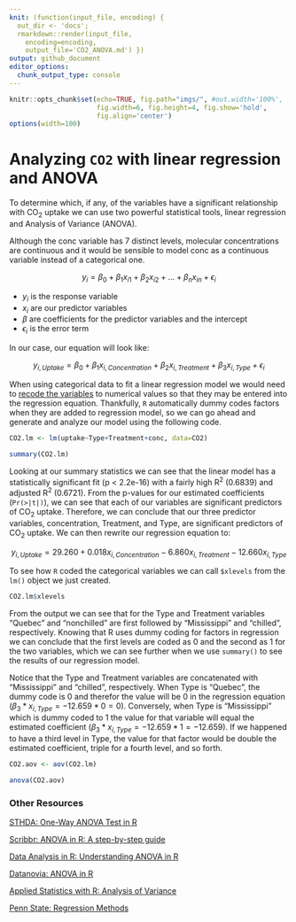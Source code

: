 ```yaml
---
knit: (function(input_file, encoding) {
  out_dir <- 'docs';
  rmarkdown::render(input_file,
    encoding=encoding,
    output_file='CO2_ANOVA.md') })
output: github_document
editor_options:
  chunk_output_type: console
---
```


```r
knitr::opts_chunk$set(echo=TRUE, fig.path="imgs/", #out.width='100%',
                      fig.width=6, fig.height=4, fig.show='hold',
                      fig.align='center')
options(width=100)
```

# Analyzing `CO2` with linear regression and ANOVA

To determine which, if any, of the variables have a significant relationship with CO<sub>2</sub> uptake we can use two powerful statistical tools, linear regression and Analysis of Variance (ANOVA).

Although the conc variable has 7 distinct levels, molecular concentrations are continuous and it would be sensible to model conc as a continuous variable instead of a categorical one.  

<center>
$$ y_i = \beta_0 + \beta_1 x_{i1} + \beta_2 x_{i2} + ... + \beta_n x_{in} + \epsilon_i$$
</center>

- $y_i$ is the response variable
- $x_i$ are our predictor variables
- $\beta$ are coefficients for the predictor variables and the intercept
- $\epsilon_i$ is the error term

In our case, our equation will look like:

$$y_{i,Uptake} = \beta_0 + \beta_1x_{i,Concentration} + \beta_2x_{i,Treatment} + \beta_3x_{i,Type} + \epsilon_i$$

When using categorical data to fit a linear regression model we would need to [recode the variables](https://stats.idre.ucla.edu/spss/faq/coding-systems-for-categorical-variables-in-regression-analysis/) to numerical values so that they may be entered into the regression equation.  Thankfully, `R` automatically dummy codes factors when they are added to regression model, so we can go ahead and generate and analyze our model using the following code.

```r
CO2.lm <- lm(uptake~Type+Treatment+conc, data=CO2)

summary(CO2.lm)
```

Looking at our summary statistics we can see that the linear model has a statistically significant fit (p < 2.2e-16) with a fairly high R<sup>2</sup> (0.6839) and adjusted R<sup>2</sup> (0.6721).  From the p-values for our estimated coefficients (`Pr(>|t|)`), we can see that each of our variables are significant predictors of CO<sub>2</sub> uptake.  Therefore, we can conclude that our three predictor variables, concentration, Treatment, and Type, are significant predictors of CO<sub>2</sub> uptake.  We can then rewrite our regression equation to:

$$y_{i,Uptake} = 29.260 + 0.018x_{i,Concentration} - 6.860x_{i,Treatment} - 12.660x_{i,Type}$$

To see how `R` coded the categorical variables we can call `$xlevels` from the `lm()` object we just created.

```r
CO2.lm$xlevels
```

From the output we can see that for the Type and Treatment variables "Quebec" and "nonchilled" are first followed by "Mississippi" and "chilled", respectively.  Knowing that R uses dummy coding for factors in regression we can conclude that the first levels are coded as 0 and the second as 1 for the two variables, which we can see further when we use `summary()` to see the results of our regression model.

Notice that the Type and Treatment variables are concatenated with "Mississippi" and "chilled", respectively.  When Type is "Quebec", the dummy code is 0 and therefor the value will be 0 in the regression equation ($\beta_3*x_{i,Type}=-12.659 * 0 = 0$).  Conversely, when Type is "Mississippi" which is dummy coded to 1 the value for that variable will equal the estimated coefficient ($\beta_3*x_{i,Type}=-12.659 * 1 = -12.659$).  If we happened to have a third level in Type, the value for that factor would be double the estimated coefficient, triple for a fourth level, and so forth.






```r
CO2.aov <- aov(CO2.lm)
```



```r
anova(CO2.aov)
```

\newline
\newline

### Other Resources

[STHDA: One-Way ANOVA Test in R](http://www.sthda.com/english/wiki/one-way-anova-test-in-r)

[Scribbr: ANOVA in R: A step-by-step guide](https://www.scribbr.com/statistics/anova-in-r/)

[Data Analysis in R: Understanding ANOVA in R](https://bookdown.org/steve_midway/DAR/understanding-anova-in-r.html)

[Datanovia: ANOVA in R](https://www.datanovia.com/en/lessons/anova-in-r/)

[Applied Statistics with R: Analysis of Variance](https://daviddalpiaz.github.io/appliedstats/analysis-of-variance.html)

[Penn State: Regression Methods](https://online.stat.psu.edu/stat501/lesson/welcome-stat-501)